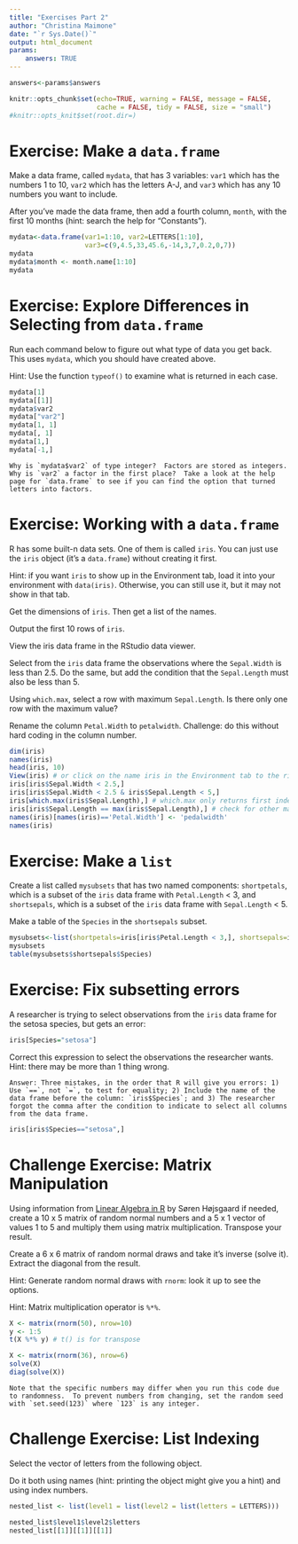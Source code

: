 ```yaml
---
title: "Exercises Part 2"
author: "Christina Maimone"
date: "`r Sys.Date()`"
output: html_document
params:
    answers: TRUE
---
```


<!--
To Knit the file with and without answers
rmarkdown::render('part2_exercises_with_answers.Rmd',
                  output_file = 'part2_exercises_with_answers.html',
                  params = list(answers=TRUE))
rmarkdown::render('part2_exercises_with_answers.Rmd',
                  output_file = 'part2_exercises.html',
                  params = list(answers=FALSE))
--->

```r
answers<-params$answers
```

```r
knitr::opts_chunk$set(echo=TRUE, warning = FALSE, message = FALSE,
                      cache = FALSE, tidy = FALSE, size = "small")
#knitr::opts_knit$set(root.dir=)
```


# Exercise: Make a `data.frame`

Make a data frame, called `mydata`, that has 3 variables: `var1` which has the numbers 1 to 10, `var2` which has the letters A-J, and `var3` which has any 10 numbers you want to include.

After you've made the data frame, then add a fourth column, `month`, with the first 10 months (hint: search the help for "Constants"). 

```r
mydata<-data.frame(var1=1:10, var2=LETTERS[1:10], 
                   var3=c(9,4.5,33,45.6,-14,3,7,0.2,0,7))
mydata
mydata$month <- month.name[1:10]
mydata
```



# Exercise: Explore Differences in Selecting from `data.frame`

Run each command below to figure out what type of data you get back.  This uses `mydata`, which you should have created above.

Hint: Use the function `typeof()` to examine what is returned in each case.

```r
mydata[1]
mydata[[1]]
mydata$var2
mydata["var2"]
mydata[1, 1]
mydata[, 1]
mydata[1,]
mydata[-1,]
```

```asis
Why is `mydata$var2` of type integer?  Factors are stored as integers.  Why is `var2` a factor in the first place?  Take a look at the help page for `data.frame` to see if you can find the option that turned letters into factors.   
```



# Exercise: Working with a `data.frame`

R has some built-n data sets.  One of them is called `iris`.  You can just use the `iris` object (it's a `data.frame`) without creating it first. 

Hint: if you want `iris` to show up in the Environment tab, load it into your environment with `data(iris)`.  Otherwise, you can still use it, but it may not show in that tab.

Get the dimensions of `iris`.  Then get a list of the names.

Output the first 10 rows of `iris`.

View the iris data frame in the RStudio data viewer.

Select from the `iris` data frame the observations where the `Sepal.Width` is less than 2.5.  Do the same, but add the condition that the `Sepal.Length` must also be less than 5.

Using `which.max`, select a row with maximum `Sepal.Length`.  Is there only one row with the maximum value? 

Rename the column `Petal.Width` to `petalwidth`.  Challenge: do this without hard coding in the column number.



```r
dim(iris)
names(iris)
head(iris, 10)
View(iris) # or click on the name iris in the Environment tab to the right if you've loaded it there.
iris[iris$Sepal.Width < 2.5,]
iris[iris$Sepal.Width < 2.5 & iris$Sepal.Length < 5,]
iris[which.max(iris$Sepal.Length),] # which.max only returns first index of a maximum value
iris[iris$Sepal.Length == max(iris$Sepal.Length),] # check for other max Sepal.Length rows
names(iris)[names(iris)=='Petal.Width'] <- 'pedalwidth'
names(iris)
```


# Exercise: Make a `list`

Create a list called `mysubsets` that has two named components: `shortpetals`, which is a subset of the `iris` data frame with `Petal.Length` < 3, and `shortsepals`, which is a subset of the `iris` data frame with `Sepal.Length` < 5.

Make a table of the `Species` in the `shortsepals` subset.  

```r
mysubsets<-list(shortpetals=iris[iris$Petal.Length < 3,], shortsepals=iris[iris$Sepal.Length < 5,])
mysubsets
table(mysubsets$shortsepals$Species)
```


# Exercise: Fix subsetting errors

A researcher is trying to select observations from the `iris` data frame for the setosa species, but gets an error:  

```r
iris[Species="setosa"]
```

Correct this expression to select the observations the researcher wants.  Hint: there may be more than 1 thing wrong.

```asis
Answer: Three mistakes, in the order that R will give you errors: 1) Use `==`, not `=`, to test for equality; 2) Include the name of the data frame before the column: `iris$Species`; and 3) The researcher forgot the comma after the condition to indicate to select all columns from the data frame.
```

```r
iris[iris$Species=="setosa",]
```


# Challenge Exercise: Matrix Manipulation

Using information from [Linear Algebra in R](https://www.math.uh.edu/~jmorgan/Math6397/day13/LinearAlgebraR-Handout.pdf) by Søren Højsgaard if needed, create a 10 x 5 matrix of random normal numbers and a 5 x 1 vector of values 1 to 5 and multiply them using matrix multiplication.  Transpose your result.

Create a 6 x 6 matrix of random normal draws and take it's inverse (solve it).  Extract the diagonal from the result.  

Hint: Generate random normal draws with `rnorm`: look it up to see the options.

Hint: Matrix multiplication operator is `%*%`.

```r
X <- matrix(rnorm(50), nrow=10)
y <- 1:5
t(X %*% y) # t() is for transpose

X <- matrix(rnorm(36), nrow=6)
solve(X)
diag(solve(X))
```

```asis
Note that the specific numbers may differ when you run this code due to randomness.  To prevent numbers from changing, set the random seed with `set.seed(123)` where `123` is any integer.
```



# Challenge Exercise: List Indexing

Select the vector of letters from the following object.  

Do it both using names (hint: printing the object might give you a hint) and using index numbers.

```r
nested_list <- list(level1 = list(level2 = list(letters = LETTERS)))
```

```r
nested_list$level1$level2$letters
nested_list[[1]][[1]][[1]]
```


